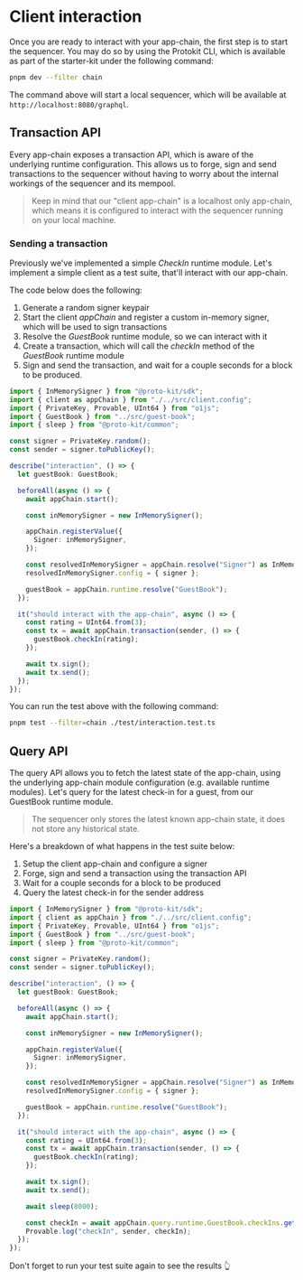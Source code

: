 # Client interaction

Once you are ready to interact with your app-chain, the first step is to start the sequencer.
You may do so by using the Protokit CLI, which is available as part of the starter-kit under the 
following command:

```bash
pnpm dev --filter chain
```

The command above will start a local sequencer, which will be available at `http://localhost:8080/graphql`.

## Transaction API

Every app-chain exposes a transaction API, which is aware of the underlying runtime configuration.
This allows us to forge, sign and send transactions to the sequencer without having to worry about
the internal workings of the sequencer and its mempool.

> Keep in mind that our "client app-chain" is a localhost only app-chain, which means it is
configured to interact with the sequencer running on your local machine.

### Sending a transaction

Previously we've implemented a simple _CheckIn_ runtime module. Let's implement a simple client as
a test suite, that'll interact with our app-chain.

The code below does the following:
1. Generate a random signer keypair
2. Start the client _appChain_ and register a custom in-memory signer, which will be used to sign transactions
3. Resolve the _GuestBook_ runtime module, so we can interact with it
4. Create a transaction, which will call the _checkIn_ method of the _GuestBook_ runtime module
5. Sign and send the transaction, and wait for a couple seconds for a block to be produced.


```typescript showLineNumbers {30-35} filename="packages/chain/test/interaction.test.ts"
import { InMemorySigner } from "@proto-kit/sdk";
import { client as appChain } from "./../src/client.config";
import { PrivateKey, Provable, UInt64 } from "o1js";
import { GuestBook } from "../src/guest-book";
import { sleep } from "@proto-kit/common";

const signer = PrivateKey.random();
const sender = signer.toPublicKey();

describe("interaction", () => {
  let guestBook: GuestBook;

  beforeAll(async () => {
    await appChain.start();

    const inMemorySigner = new InMemorySigner();

    appChain.registerValue({
      Signer: inMemorySigner,
    });

    const resolvedInMemorySigner = appChain.resolve("Signer") as InMemorySigner;
    resolvedInMemorySigner.config = { signer };

    guestBook = appChain.runtime.resolve("GuestBook");
  });

  it("should interact with the app-chain", async () => {
    const rating = UInt64.from(3);
    const tx = await appChain.transaction(sender, () => {
      guestBook.checkIn(rating);
    });

    await tx.sign();
    await tx.send();
  });
});
```

You can run the test above with the following command:

```bash
pnpm test --filter=chain ./test/interaction.test.ts
```

## Query API

The query API allows you to fetch the latest state of the app-chain, using the underlying app-chain module configuration (e.g. available runtime modules).
Let's query for the latest check-in for a guest, from our GuestBook runtime module.

> The sequencer only stores the latest known app-chain state, it does not store any historical state.

Here's a breakdown of what happens in the test suite below:
1. Setup the client app-chain and configure a signer
2. Forge, sign and send a transaction using the transaction API
3. Wait for a couple seconds for a block to be produced
4. Query the latest check-in for the sender address

```typescript showLineNumbers {37-40} filename="packages/chain/test/interaction.test.ts"
import { InMemorySigner } from "@proto-kit/sdk";
import { client as appChain } from "./../src/client.config";
import { PrivateKey, Provable, UInt64 } from "o1js";
import { GuestBook } from "../src/guest-book";
import { sleep } from "@proto-kit/common";

const signer = PrivateKey.random();
const sender = signer.toPublicKey();

describe("interaction", () => {
  let guestBook: GuestBook;

  beforeAll(async () => {
    await appChain.start();

    const inMemorySigner = new InMemorySigner();

    appChain.registerValue({
      Signer: inMemorySigner,
    });

    const resolvedInMemorySigner = appChain.resolve("Signer") as InMemorySigner;
    resolvedInMemorySigner.config = { signer };

    guestBook = appChain.runtime.resolve("GuestBook");
  });

  it("should interact with the app-chain", async () => {
    const rating = UInt64.from(3);
    const tx = await appChain.transaction(sender, () => {
      guestBook.checkIn(rating);
    });

    await tx.sign();
    await tx.send();

    await sleep(8000);

    const checkIn = await appChain.query.runtime.GuestBook.checkIns.get(sender);
    Provable.log("checkIn", sender, checkIn);
  });
});
```

Don't forget to run your test suite again to see the results 👆
